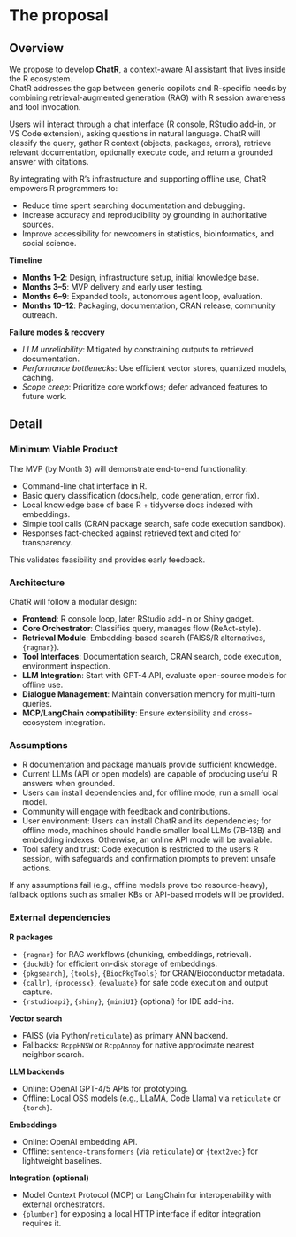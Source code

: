 # The proposal
<!--
How are you going to solve the problem? Include the concrete actions you
will take and an estimated timeline. What are likely failure modes and
how will you recover from them?

This is where the proposal should be outlined.
-->

## Overview
<!--
At a high-level address what your proposal is and how it will address
the problem identified. Highlight any benefits to the R Community that
follow from solving the problem. This should be your most compelling
section.

Include concrete actions you will take and estimated timeline.
-->
We propose to develop **ChatR**, a context-aware AI assistant that lives inside the R ecosystem.  
ChatR addresses the gap between generic copilots and R-specific needs by combining retrieval-augmented generation (RAG) with R session awareness and tool invocation.  

Users will interact through a chat interface (R console, RStudio add-in, or VS Code extension), asking questions in natural language. ChatR will classify the query, gather R context (objects, packages, errors), retrieve relevant documentation, optionally execute code, and return a grounded answer with citations.

By integrating with R’s infrastructure and supporting offline use, ChatR empowers R programmers to:

- Reduce time spent searching documentation and debugging.  
- Increase accuracy and reproducibility by grounding in authoritative sources.  
- Improve accessibility for newcomers in statistics, bioinformatics, and social science.  

**Timeline**

- **Months 1–2**: Design, infrastructure setup, initial knowledge base.  
- **Months 3–5**: MVP delivery and early user testing.  
- **Months 6–9**: Expanded tools, autonomous agent loop, evaluation.  
- **Months 10–12**: Packaging, documentation, CRAN release, community outreach.  

**Failure modes & recovery**

- *LLM unreliability*: Mitigated by constraining outputs to retrieved documentation.  
- *Performance bottlenecks*: Use efficient vector stores, quantized models, caching.  
- *Scope creep*: Prioritize core workflows; defer advanced features to future work.  

## Detail
<!--
Go into more detail about the specifics of the project and how it delivers
against the problem.

Depending on project type the detail section should include:
-->

### Minimum Viable Product

<!--
What is the smallest thing you can build that delivers value to your users?
-->
The MVP (by Month 3) will demonstrate end-to-end functionality:

- Command-line chat interface in R.  
- Basic query classification (docs/help, code generation, error fix).  
- Local knowledge base of base R + tidyverse docs indexed with embeddings.  
- Simple tool calls (CRAN package search, safe code execution sandbox).  
- Responses fact-checked against retrieved text and cited for transparency.  

This validates feasibility and provides early feedback.  


### Architecture

<!--
What does the high-level architecture look like?
-->
ChatR will follow a modular design:

- **Frontend**: R console loop, later RStudio add-in or Shiny gadget.  
- **Core Orchestrator**: Classifies query, manages flow (ReAct-style).  
- **Retrieval Module**: Embedding-based search (FAISS/R alternatives, `{ragnar}`).  
- **Tool Interfaces**: Documentation search, CRAN search, code execution, environment inspection.  
- **LLM Integration**: Start with GPT-4 API, evaluate open-source models for offline use.  
- **Dialogue Management**: Maintain conversation memory for multi-turn queries.  
- **MCP/LangChain compatibility**: Ensure extensibility and cross-ecosystem integration.  

### Assumptions

<!--
What assumptions are you making that, if proven false, would invalidate the project?
-->

- R documentation and package manuals provide sufficient knowledge.  
- Current LLMs (API or open models) are capable of producing useful R answers when grounded.  
- Users can install dependencies and, for offline mode, run a small local model.  
- Community will engage with feedback and contributions.  
- User environment: Users can install ChatR and its dependencies; for offline mode, machines should handle smaller local LLMs (7B–13B) and embedding indexes. Otherwise, an online API mode will be available.
- Tool safety and trust: Code execution is restricted to the user’s R session, with safeguards and confirmation prompts to prevent unsafe actions.

If any assumptions fail (e.g., offline models prove too resource-heavy), fallback options such as smaller KBs or API-based models will be provided.

### External dependencies

<!--
What external dependencies does the project have (e.g. libraries, services, other projects, etc.)?
-->
**R packages**

- `{ragnar}` for RAG workflows (chunking, embeddings, retrieval).  
- `{duckdb}` for efficient on-disk storage of embeddings.  
- `{pkgsearch}`, `{tools}`, `{BiocPkgTools}` for CRAN/Bioconductor metadata.  
- `{callr}`, `{processx}`, `{evaluate}` for safe code execution and output capture.  
- `{rstudioapi}`, `{shiny}`, `{miniUI}` (optional) for IDE add-ins.  

**Vector search**

- FAISS (via Python/`reticulate`) as primary ANN backend.  
- Fallbacks: `RcppHNSW` or `RcppAnnoy` for native approximate nearest neighbor search.  

**LLM backends**

- Online: OpenAI GPT-4/5 APIs for prototyping.  
- Offline: Local OSS models (e.g., LLaMA, Code Llama) via `reticulate` or `{torch}`.  

**Embeddings**

- Online: OpenAI embedding API.  
- Offline: `sentence-transformers` (via `reticulate`) or `{text2vec}` for lightweight baselines.  

**Integration (optional)**

- Model Context Protocol (MCP) or LangChain for interoperability with external orchestrators.  
- `{plumber}` for exposing a local HTTP interface if editor integration requires it.  

